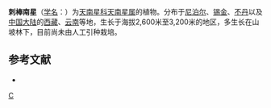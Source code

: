 {{Speciesbox 
| taxon = Arisaema echinatum
| authority = (Wall.) Schott
}}

'''刺棒南星'''（[[学名|学名]]：{{lang|la|''Arisaema echinatum''}}）为[[天南星科|天南星科]][[天南星属|天南星属]]的植物。分布于[[尼泊尔|尼泊尔]]、[[锡金|锡金]]、[[不丹|不丹]]以及[[中国大陆|中国大陆]]的[[西藏|西藏]]、[[云南|云南]]等地，生长于海拔2,600米至3,200米的地区，多生长在山坡林下，目前尚未由人工引种栽培。

== 参考文献 ==
<div class="references-small">
* {{cite web| url =http://www.bioinfo.cn/db05/KmzwSpecies.php?action=view&id=521| title =刺棒南星| work =《中国高等植物数据库全库》| publisher =中国科学院微生物研究所| author =昆明植物研究所| accessdate =2009-02-21| deadurl =yes| archiveurl =https://web.archive.org/web/20160305021934/http://www.bioinfo.cn/db05/KmzwSpecies.php?action=view&id=521| archivedate =2016-03-05}}
</div>
{{Taxonbar|from=Q4034343}}

{{DEFAULTSORT:Arisaema echinatum}}
[[Category:天南星属|C]]


{{Araceae-stub}}